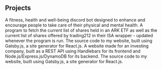 ## Projects

<ProjectCard title="FitBot" link="https://github.com/JamesHooper0820/FitBot" bg="linear-gradient(to right, #D4145A 0%, #FBB03B 100%)">
A fitness, health and well-being discord bot designed to enhance and encourage people to take care of their physical and mental health. 
</ProjectCard>

<ProjectCard title="Stock Pie Builder" link="https://github.com/JamesHooper0820/trading212-ark-pie-builder" bg="linear-gradient(to right, #D4145A 0%, #FBB03B 100%)">
A program to fetch the current list of shares held in an ARK ETF as well as the current list of shares offered by trading212 in their ISA wrapper - updated whenever the program is run. 
</ProjectCard>

<ProjectCard title="My Website" link="https://github.com/JamesHooper0820/jameshooper0820.github.io" bg="linear-gradient(to right, #D4145A 0%, #FBB03B 100%)">
The source code to my website, built using Gatsby.js, a site generator for React.js.
</ProjectCard>

<ProjectCard title="Investing Subscription Website (Closed Source)" bg="linear-gradient(to right, #D4145A 0%, #FBB03B 100%)">
A website made for an investing company, built as a REST API using Handlebars for its frontend and Node.js/Express.js/DynamoDB for its backend.
</ProjectCard>

<ProjectCard title="Auber - 2-D Infiltrator-Catching Game" link="https://threecubedstudios.github.io/auber-vega/" bg="linear-gradient(to right, #D4145A 0%, #FBB03B 100%)">
The source code to my website, built using Gatsby.js, a site generator for React.js.
</ProjectCard>